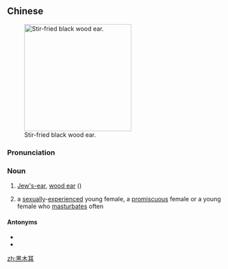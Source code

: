==Chinese==
{{zh-forms|type=12}}
{{wikipedia|lang=zh}}
[[File:Cuisine of China 0013.JPG|thumb|250px|Stir-fried black wood ear.]]

===Pronunciation===
{{zh-pron
|m=hēimù'ěr
|cat=n
}}

===Noun===
{{zh-noun}}

# [[Jew's-ear]], [[wood ear]] ({{taxlink|Auricularia auricula-judae|species|noshow=1}})
# {{lb|zh|neologism|derogatory}} {{qualifier|from the shape of the mushroom}} a [[sexually]]-[[experienced]] young female, a [[promiscuous]] female or a young female who [[masturbate]]s often

====Antonyms====
* {{zh-l|白木耳|white wood ear}}
* {{zh-l|粉木耳|pink wood ear; a sexually-inexperienced young female}}

{{zh-cat|Mushrooms}}

[[zh:黑木耳]]